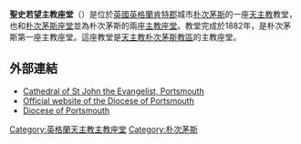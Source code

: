 {{unreferenced|time=2015-01-20T13:25:20+00:00}}
'''聖史若望主教座堂'''（{{lang-en|Cathedral of St John the Evangelist}}）是位於[[英國|英國]][[英格蘭|英格蘭]][[肯特郡|肯特郡]]城市[[朴次茅斯|朴次茅斯]]的一座[[天主教|天主教]]教堂，也和[[朴次茅斯座堂|朴次茅斯座堂]]並為朴次茅斯的兩座[[主教座堂|主教座堂]]。教堂完成於1882年，是朴次茅斯第一座主教座堂。這座教堂是[[天主教朴次茅斯教區|天主教朴次茅斯教區]]的主教座堂。

==外部連結==
*[http://www.portsmouthcatholiccathedral.org.uk Cathedral of St John the Evangelist, Portsmouth]
*[http://www.portsmouthdiocese.org.uk/ Official website of the Diocese of Portsmouth] {{Wayback|url=http://www.portsmouthdiocese.org.uk/ |date=20180422132656 }}
*[http://www.catholic-hierarchy.org/diocese/dprts.html Diocese of Portsmouth]

[[Category:英格蘭天主教主教座堂|Category:英格蘭天主教主教座堂]]
[[Category:朴次茅斯|Category:朴次茅斯]]